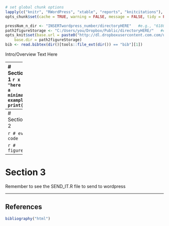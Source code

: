 ```r
# set global chunk options
lapply(c("knitr", "RWordPress", "xtable", "reports", "knitcitations"), require, character.only = T)
opts_chunk$set(cache = TRUE, warning = FALSE, message = FALSE, tidy = FALSE)

pressNum_n_dir <- "INSERTwordpress_number/directoryHERE"   #e.g., "61803503/wp/"
path2figureStorage <- "C:/Users/you/Dropbox/Public/directoryHERE/"   #e.g., "C:/Users/trinker/Dropbox/Public/wp/"
opts_knit$set(base.url = paste0("http://dl.dropboxusercontent.com.com/u/", pressNum_n_dir),
    base.dir = path2figureStorage)
bib <- read.bibtex(dir()[tools::file_ext(dir()) == "bib"][1])
```
Intro/Overview Text Here

-------
# Section 1
```r
x <- "here is a minimal example"
print(x)
```

-------
# Section 2

```r
# eval code
```

```r
# figures
```

-------
# Section 3

Remember to see the SEND_IT.R file to send to wordpress

------
## References
```r
bibliography("html") 
```